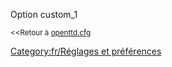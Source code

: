 {{fr/Amorce}}
Option custom_1

<small><<Retour à [[Main/fr/Openttd.cfg|openttd.cfg]]</small>
[[Category:fr/Réglages et préférences]]
